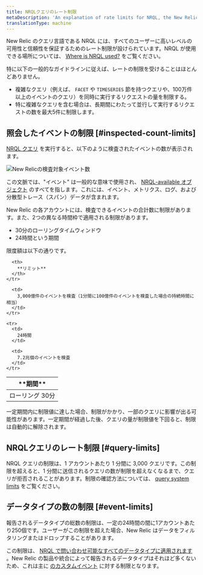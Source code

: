 ```yaml
---
title: NRQLクエリのレート制限
metaDescription: 'An explanation of rate limits for NRQL, the New Relic query language'
translationType: machine
---
```



New Relic のクエリ言語である NRQL には、すべてのユーザーに高いレベルの可用性と信頼性を保証するためのレート制限が設けられています。NRQL が使用できる場所については、 [Where is NRQL used?](/docs/query-data/nrql-new-relic-query-language/getting-started/introduction-nrql#where) をご覧ください。

特に以下の一般的なガイドラインに従えば、レートの制限を受けることはほとんどありません。

* 複雑なクエリ（例えば、 `FACET` や `TIMESERIES` 節を持つクエリや、100万件以上のイベントのクエリ）を同時に実行するリクエストの量を制限する。
* 特に複雑なクエリを含む場合は、長期間にわたって並行して実行するリクエストの数を最大5件に制限します。

## 照会したイベントの制限 [#inspected-count-limits]

[NRQL クエリ](/docs/query-data/nrql-new-relic-query-language/getting-started/introduction-nrql#what-is-nrql) を実行すると、以下のように検査されたイベントの数が表示されます。

<img
  src={eventCountModal}
  title="New Relicの検査対象イベント数"
  alt="New Relicの検査対象イベント数"
/>

この文脈では、"イベント" は一般的な意味で使用され、 [NRQL-available オブジェクト](/docs/query-data/nrql-new-relic-query-language/getting-started/introduction-nrql#what-you-can-query) のすべてを指します。これには、イベント、メトリクス、ログ、および分散型トレース（スパン）データが含まれます。

New Relic の各アカウントには、検査できるイベントの合計数に制限があります。また、2つの異なる時間枠で適用される制限があります。

* 30分のローリングタイムウィンドウ
* 24時間という期間

限度額は以下の通りです。

<table>
  <thead>
    <tr>
      <th style={{ width: "200px" }}>
        **期間**
      </th>

      <th>
        **リミット**
      </th>
    </tr>
  </thead>

  <tbody>
    <tr>
      <td>
        ローリング 30分
      </td>

      <td>
        3,000億件のイベントを検査（1分間に100億件のイベントを検査した場合の持続時間に相当）
      </td>
    </tr>

    <tr>
      <td>
        24時間
      </td>

      <td>
        7.2兆個のイベントを検査
      </td>
    </tr>
  </tbody>
</table>

一定期間内に制限値に達した場合、制限がかかり、一部のクエリに影響が出る可能性があります。一定期間が経過した後、クエリの量が制限値を下回ると、制限は自動的に解除されます。

## NRQLクエリのレート制限 [#query-limits]

NRQL クエリの制限は、1 アカウントあたり 1 分間に 3,000 クエリです。この制限を超えると、1 分間に送信されるクエリの数が制限を超えなくなるまで、クエリが拒否されることがあります。制限の確認方法については、 [query system limits](/docs/telemetry-data-platform/manage-data/query-limits/) をご覧ください。

## データタイプの数の制限 [#event-limits]

報告されるデータタイプの総数の制限は、一定の24時間の間に1アカウントあたり250個です。ユーザーがこの制限を超えた場合、New Relic はデータをフィルタリングまたはドロップすることがあります。

この制限は、 [NRQL で問い合わせ可能なすべてのデータタイプに適用されます](/docs/query-data/nrql-new-relic-query-language/getting-started/introduction-nrql#what-you-can-query) 。New Relic の製品や統合によって報告されるデータタイプはそれほど多くないため、これは主に [のカスタムイベント](/docs/insights/insights-data-sources/custom-data/send-custom-data-insights) に対する制限となります。
